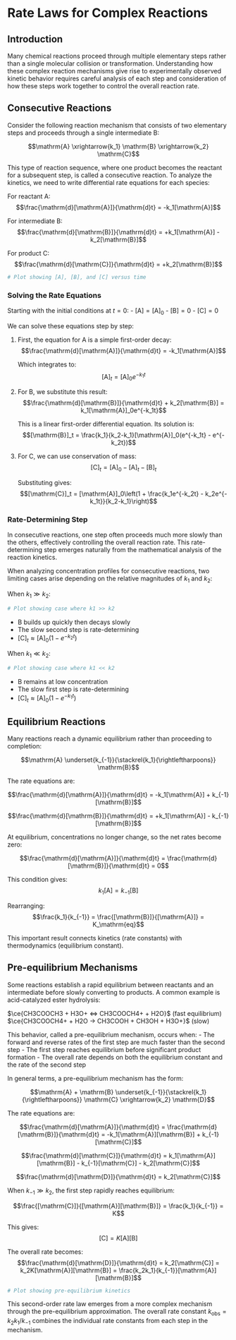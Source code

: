 # Rate Laws for Complex Reactions

## Introduction 

Many chemical reactions proceed through multiple elementary steps rather than a single molecular collision or transformation. Understanding how these complex reaction mechanisms give rise to experimentally observed kinetic behavior requires careful analysis of each step and consideration of how these steps work together to control the overall reaction rate.

## Consecutive Reactions

Consider the following reaction mechanism that consists of two elementary steps and proceeds through a single intermediate B:

$$\mathrm{A} \xrightarrow{k_1} \mathrm{B} \xrightarrow{k_2} \mathrm{C}$$

This type of reaction sequence, where one product becomes the reactant for a subsequent step, is called a consecutive reaction. To analyze the kinetics, we need to write differential rate equations for each species:

For reactant A:
$$\frac{\mathrm{d}[\mathrm{A}]}{\mathrm{d}t} = -k_1[\mathrm{A}]$$

For intermediate B:
$$\frac{\mathrm{d}[\mathrm{B}]}{\mathrm{d}t} = +k_1[\mathrm{A}] - k_2[\mathrm{B}]$$

For product C:
$$\frac{\mathrm{d}[\mathrm{C}]}{\mathrm{d}t} = +k_2[\mathrm{B}]$$

```r
# Plot showing [A], [B], and [C] versus time
```

### Solving the Rate Equations

Starting with the initial conditions at $t = 0$:
- $[\mathrm{A}] = [\mathrm{A}]_0$
- $[\mathrm{B}] = 0$
- $[\mathrm{C}] = 0$

We can solve these equations step by step:

1. First, the equation for A is a simple first-order decay:
   $$\frac{\mathrm{d}[\mathrm{A}]}{\mathrm{d}t} = -k_1[\mathrm{A}]$$
   
   Which integrates to:
   $$[\mathrm{A}]_t = [\mathrm{A}]_0e^{-k_1t}$$

2. For B, we substitute this result:
   $$\frac{\mathrm{d}[\mathrm{B}]}{\mathrm{d}t} + k_2[\mathrm{B}] = k_1[\mathrm{A}]_0e^{-k_1t}$$
   
   This is a linear first-order differential equation. Its solution is:
   $$[\mathrm{B}]_t = \frac{k_1}{k_2-k_1}[\mathrm{A}]_0(e^{-k_1t} - e^{-k_2t})$$

3. For C, we can use conservation of mass:
   $$[\mathrm{C}]_t = [\mathrm{A}]_0 - [\mathrm{A}]_t - [\mathrm{B}]_t$$
   
   Substituting gives:
   $$[\mathrm{C}]_t = [\mathrm{A}]_0\left(1 + \frac{k_1e^{-k_2t} - k_2e^{-k_1t}}{k_2-k_1}\right)$$

### Rate-Determining Step

In consecutive reactions, one step often proceeds much more slowly than the others, effectively controlling the overall reaction rate. This rate-determining step emerges naturally from the mathematical analysis of the reaction kinetics.

When analyzing concentration profiles for consecutive reactions, two limiting cases arise depending on the relative magnitudes of $k_1$ and $k_2$:

When $k_1 \gg k_2$:
```r
# Plot showing case where k1 >> k2
```

- B builds up quickly then decays slowly
- The slow second step is rate-determining
- $[\mathrm{C}]_t \approx [\mathrm{A}]_0(1-e^{-k_2t})$

When $k_1 \ll k_2$:
```r
# Plot showing case where k1 << k2
```

- B remains at low concentration
- The slow first step is rate-determining
- $[\mathrm{C}]_t \approx [\mathrm{A}]_0(1-e^{-k_1t})$

## Equilibrium Reactions

Many reactions reach a dynamic equilibrium rather than proceeding to completion:

$$\mathrm{A} \underset{k_{-1}}{\stackrel{k_1}{\rightleftharpoons}} \mathrm{B}$$

The rate equations are:

$$\frac{\mathrm{d}[\mathrm{A}]}{\mathrm{d}t} = -k_1[\mathrm{A}] + k_{-1}[\mathrm{B}]$$

$$\frac{\mathrm{d}[\mathrm{B}]}{\mathrm{d}t} = +k_1[\mathrm{A}] - k_{-1}[\mathrm{B}]$$

At equilibrium, concentrations no longer change, so the net rates become zero:

$$\frac{\mathrm{d}[\mathrm{A}]}{\mathrm{d}t} = \frac{\mathrm{d}[\mathrm{B}]}{\mathrm{d}t} = 0$$

This condition gives:
$$k_1[\mathrm{A}] = k_{-1}[\mathrm{B}]$$

Rearranging:
$$\frac{k_1}{k_{-1}} = \frac{[\mathrm{B}]}{[\mathrm{A}]} = K_\mathrm{eq}$$

This important result connects kinetics (rate constants) with thermodynamics (equilibrium constant).

## Pre-equilibrium Mechanisms

Some reactions establish a rapid equilibrium between reactants and an intermediate before slowly converting to products. A common example is acid-catalyzed ester hydrolysis:

$\ce{CH3COOCH3 + H3O+ <=> CH3COOCH4+ + H2O}$ (fast equilibrium)
$\ce{CH3COOCH4+ + H2O -> CH3COOH + CH3OH + H3O+}$ (slow)

This behavior, called a pre-equilibrium mechanism, occurs when:
- The forward and reverse rates of the first step are much faster than the second step
- The first step reaches equilibrium before significant product formation
- The overall rate depends on both the equilibrium constant and the rate of the second step

In general terms, a pre-equilibrium mechanism has the form:

$$\mathrm{A} + \mathrm{B} \underset{k_{-1}}{\stackrel{k_1}{\rightleftharpoons}} \mathrm{C} \xrightarrow{k_2} \mathrm{D}$$

The rate equations are:

$$\frac{\mathrm{d}[\mathrm{A}]}{\mathrm{d}t} = \frac{\mathrm{d}[\mathrm{B}]}{\mathrm{d}t} = -k_1[\mathrm{A}][\mathrm{B}] + k_{-1}[\mathrm{C}]$$

$$\frac{\mathrm{d}[\mathrm{C}]}{\mathrm{d}t} = k_1[\mathrm{A}][\mathrm{B}] - k_{-1}[\mathrm{C}] - k_2[\mathrm{C}]$$

$$\frac{\mathrm{d}[\mathrm{D}]}{\mathrm{d}t} = k_2[\mathrm{C}]$$

When $k_{-1} \gg k_2$, the first step rapidly reaches equilibrium:

$$\frac{[\mathrm{C}]}{[\mathrm{A}][\mathrm{B}]} = \frac{k_1}{k_{-1}} = K$$

This gives:
$$[\mathrm{C}] = K[\mathrm{A}][\mathrm{B}]$$

The overall rate becomes:
$$\frac{\mathrm{d}[\mathrm{D}]}{\mathrm{d}t} = k_2[\mathrm{C}] = k_2K[\mathrm{A}][\mathrm{B}] = \frac{k_2k_1}{k_{-1}}[\mathrm{A}][\mathrm{B}]$$

```r
# Plot showing pre-equilibrium kinetics
```

This second-order rate law emerges from a more complex mechanism through the pre-equilibrium approximation. The overall rate constant $k_\mathrm{obs} = k_2k_1/k_{-1}$ combines the individual rate constants from each step in the mechanism.

